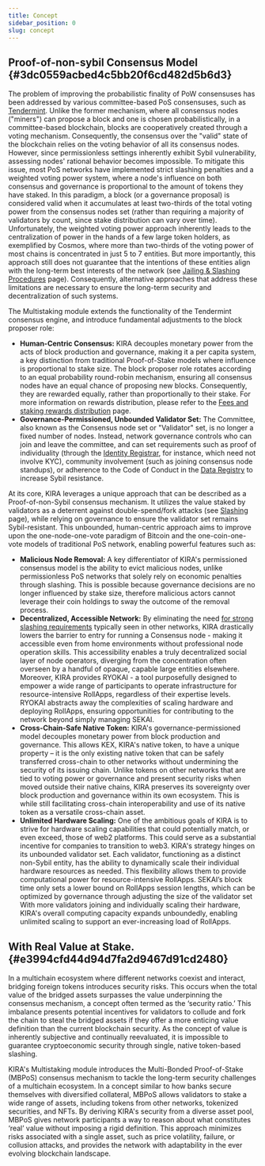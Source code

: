 ```yaml
---
title: Concept
sidebar_position: 0
slug: concept
---
```





## Proof-of-non-sybil Consensus Model {#3dc0559acbed4c5bb20f6cd482d5b6d3}


The problem of improving the probabilistic finality of PoW consensuses has been addressed by various committee-based PoS consensuses, such as [Tendermint](https://tendermint.com/). Unlike the former mechanism, where all consensus nodes ("miners") can propose a block and one is chosen probabilistically, in a committee-based blockchain, blocks are cooperatively created through a voting mechanism. Consequently, the consensus over the "valid" state of the blockchain relies on the voting behavior of all its consensus nodes. However, since permissionless settings inherently exhibit Sybil vulnerability, assessing nodes' rational behavior becomes impossible. To mitigate this issue, most PoS networks have implemented strict slashing penalties and a weighted voting power system, where a node's influence on both consensus and governance is proportional to the amount of tokens they have staked. In this paradigm, a block (or a governance proposal) is considered valid when it accumulates at least two-thirds of the total voting power from the consensus nodes set (rather than requiring a majority of validators by count, since stake distribution can vary over time). Unfortunately, the weighted voting power approach inherently leads to the centralization of power in the hands of a few large token holders, as exemplified by Cosmos, where more than two-thirds of the voting power of most chains is concentrated in just 5 to 7 entities. But more importantly, this approach still does not guarantee that the intentions of these entities align with the long-term best interests of the network (see [Jailing & Slashing Procedures](/docs/backend---sekai/modules/slashing/jailing--slashing-procedures) page). Consequently, alternative approaches that address these limitations are necessary to ensure the long-term security and decentralization of such systems.


The Multistaking module extends the functionality of the Tendermint consensus engine, and introduce fundamental adjustments to the block proposer role:

- **Human-Centric Consensus:** KIRA decouples monetary power from the acts of block production and governance, making it a per capita system, a key distinction from traditional Proof-of-Stake models where influence is proportional to stake size. The block proposer role rotates according to an equal probability round-robin mechanism, ensuring all consensus nodes have an equal chance of proposing new blocks. Consequently, they are rewarded equally, rather than proportionally to their stake. For more information on rewards distribution, please refer to the [Fees and staking rewards distribution](/docs/backend---sekai/modules/distributor/fees-and-staking-rewards-distribution) page.
- **Governance-Permissioned, Unbounded Validator Set:** The Committee, also known as the Consensus node set or "Validator" set, is no longer a fixed number of nodes. Instead, network governance controls who can join and leave the committee, and can set requirements such as proof of individuality (through the [Identity Registrar](/docs/backend---sekai/modules/governance/identity-registrar), for instance, which need not involve KYC), community involvement (such as joining consensus node standups), or adherence to the Code of Conduct in the [Data Registry](/docs/backend---sekai/modules/governance/data-registry) to increase Sybil resistance.

At its core, KIRA leverages a unique approach that can be described as a Proof-of-non-Sybil consensus mechanism. It utilizes the value staked by validators as a deterrent against double-spend/fork attacks (see [Slashing](/docs/backend---sekai/modules/slashing/jailing--slashing-procedures) page), while relying on governance to ensure the validator set remains Sybil-resistant. This unbounded, human-centric approach aims to improve upon the one-node-one-vote paradigm of Bitcoin and the one-coin-one-vote models of traditional PoS network, enabling powerful features such as:

- **Malicious Node Removal:** A key differentiator of KIRA's permissioned consensus model is the ability to evict malicious nodes, unlike permissionless PoS networks that solely rely on economic penalties through slashing. This is possible because governance decisions are no longer influenced by stake size, therefore malicious actors cannot leverage their coin holdings to sway the outcome of the removal process.
- **Decentralized, Accessible Network:** By eliminating the need [for strong slashing requirements](/docs/backend---sekai/modules/slashing/jailing--slashing-procedures) typically seen in other networks, KIRA drastically lowers the barrier to entry for running a Consensus node - making it accessible even from home environments without professional node operation skills. This accessibility enables a truly decentralized social layer of node operators, diverging from the concentration often overseen by a handful of opaque, capable large entities elsewhere. Moreover, KIRA provides RYOKAI - a tool purposefully designed to empower a wide range of participants to operate infrastructure for resource-intensive RollApps, regardless of their expertise levels. RYOKAI abstracts away the complexities of scaling hardware and deploying RollApps, ensuring opportunities for contributing to the network beyond simply managing SEKAI.
- **Cross-Chain-Safe Native Token:** KIRA's governance-permissioned model decouples monetary power from block production and governance. This allows KEX, KIRA's native token, to have a unique property – it is the only existing native token that can be safely transferred cross-chain to other networks without undermining the security of its issuing chain. Unlike tokens on other networks that are tied to voting power or governance and present security risks when moved outside their native chains, KIRA preserves its sovereignty over block production and governance within its own ecosystem. This is while still facilitating cross-chain interoperability and use of its native token as a versatile cross-chain asset.
- **Unlimited Hardware Scaling:** One of the ambitious goals of KIRA is to strive for hardware scaling capabilities that could potentially match, or even exceed, those of web2 platforms. This could serve as a substantial incentive for companies to transition to web3. KIRA's strategy hinges on its unbounded validator set. Each validator, functioning as a distinct non-Sybil entity, has the ability to dynamically scale their individual hardware resources as needed. This flexibility allows them to provide computational power for resource-intensive RollApps. SEKAI’s block time only sets a lower bound on RollApps session lengths, which can be optimized by governance through adjusting the size of the validator set With more validators joining and individually scaling their hardware, KIRA's overall computing capacity expands unboundedly, enabling unlimited scaling to support an ever-increasing load of RollApps.

## With Real Value at Stake.  {#e3994cfd44d94d7fa2d9467d91cd2480}


In a multichain ecosystem where different networks coexist and interact, bridging foreign tokens introduces security risks. This occurs when the total value of the bridged assets surpasses the value underpinning the consensus mechanism, a concept often termed as the ‘security ratio.’ This imbalance presents potential incentives for validators to collude and fork the chain to steal the bridged assets if they offer a more enticing value definition than the current blockchain security. As the concept of value is inherently subjective and continually reevaluated, it is impossible to guarantee cryptoeconomic security through single, native token-based slashing.


KIRA's Multistaking module introduces the Multi-Bonded Proof-of-Stake (MBPoS) consensus mechanism to tackle the long-term security challenges of a multichain ecosystem. In a concept similar to how banks secure themselves with diversified collateral, MBPoS allows validators to stake a wide range of assets, including tokens from other networks, tokenized securities, and NFTs. By deriving KIRA's security from a diverse asset pool, MBPoS gives network participants a way to reason about what constitutes ‘real’ value without imposing a rigid definition. This approach minimizes risks associated with a single asset, such as price volatility, failure, or collusion attacks, and provides the network with adaptability in the ever evolving blockchain landscape.

